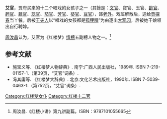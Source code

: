 '''艾官'''，贾府买来的十二个唱戏的女孩子之一（其餘是：[[文官_(紅樓夢人物)|文官]]、寶官、玉官、[[齡官|齡官]]、[[菂官|菂官]]、[[藕官|藕官]]、[[蕊官|蕊官]]、[[茄官|茄官]]、[[芳官|芳官]]、[[葵官|葵官]]、[[荳官|豆官]]），饰[[老生|老外]]。戏班解散后，送给[[贾探春|贾探春]]当丫鬟。后被[[王夫人_(紅樓夢)|王夫人]]以“唱戏的女孩都是[[狐狸精|狐狸精]]”为由逐出[[大观园|大观园]]，后被她干娘领出自行聘嫁。

[[周汝昌|周汝昌]]认为，艾官为《红楼梦》[[警幻情榜|情榜]]五副榜人物之一。<ref>周汝昌.《红楼小讲》第九讲副篇。ISBN：9787101055665</ref>

== 参考文献 ==
<references/>
* 施宝义等. 《红楼梦人物辞典》. 南宁:广西人民出版社，1989年. ISBN 7-219-01157-1.（第39页，“艾官”词条）.
* 冯其庸等. 《红楼梦大辞典》. 北京:文化艺术出版社，1990年. ISBN 7-5039-0463-1.（第752页，“艾官”词条）.


[[Category:红楼梦女仆|Category:红楼梦女仆]]
[[Category:红楼十二官|Category:红楼十二官]]